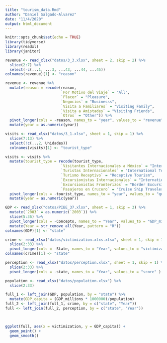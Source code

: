```yaml
---
title: "tourism_data.Rmd"
author: "Daniel Salgado-Alvarez"
date: "11/4/2020"
output: html_document
---
```


```r
knitr::opts_chunk$set(echo = TRUE)
library(tidyverse) 
library(readxl) 
library(janitor)
```

```r
revenue <- read_xlsx("datos/3_3.xlsx", sheet = 2, skip = 2) %>%
  slice(2:7) %>%
  select(-c(...1, ...3, ...43, ...44, ...45))
colnames(revenue)[1] <- "reason"

revenue <- revenue %>%
  mutate(reason = recode(reason, 
                         `Por Motivo del Viaje` = "All", 
                         `Placer` = "Pleasure", 
                         `Negocios` = "Businesss", 
                         `Visita a Familiares` = "Visiting Family", 
                         `Visita a Amistades` = "Visiting Friends",
                         `Otros` = "Other")) %>%
  pivot_longer(cols = -reason, names_to = "year", values_to = "revenue") %>%
  mutate(year = as.numeric(year))
```

```r
visits <- read_xlsx("datos/3_1.xlsx", sheet = 1, skip = 1) %>%
  slice(7:13) %>%
  select(!c(...2, Unidades)) 
  colnames(visits)[1] <- "tourist_type"

visits <- visits %>%
  mutate(tourist_type = recode(tourist_type, 
                         `Visitantes Internacionales a México` = "International Visitors", 
                         `Turistas Internacionales` = "International Tourists", 
                         `Turismo Receptivo` = "Receptive Tourism", 
                         `Excursionistas Internacionales` = "International Excusions/Day Trips", 
                         `Excursionistas Fronterizos` = "Border Excursions/ Day Trip",
                         `Pasajeros en Crucero` = "Cruise Ship Travelers")) %>%
  pivot_longer(cols = -tourist_type, names_to = "year", values_to = "quantity") %>%
  mutate(year = as.numeric(year))
```

```r
GDP <- read_xlsx("datos/PIBE_37.xlsx", sheet = 1, skip = 3) %>%
  mutate(`2003` = as.numeric(`2003`)) %>%
  slice(5:36) %>%
  pivot_longer(cols = -Concepto, names_to = "Year", values_to = "GDP_millions" ) %>%
  mutate(Year = str_remove_all(Year, pattern = "R"))
colnames(GDP)[1] <- "state"
```

```r
crime <- read_xlsx("datos/victimization.xlxs.xlsx", sheet = 1, skip = 1) %>%
  slice(2:33) %>%
  pivot_longer(cols = -State, names_to = "Year", values_to = "victimization" )
colnames(crime)[1] <- "state"

perception <- read_xlsx("datos/perception.xlsx", sheet = 1, skip = 1) %>%
  slice(2:33) %>%
  pivot_longer(cols = -state, names_to = "Year", values_to = "score" )

population <- read_xlsx("datos/population.xlsx") %>%
  slice(2:33) 

```

```r
full_1 <- left_join(GDP, population, by = "state") %>%
  mutate(GDP_capita = (GDP_millions * 1000000)/population)
full_2 <- left_join(full_1, crime, by = c("state", "Year"))
full <- left_join(full_2, perception, by = c("state", "Year"))
  


ggplot(full, aes(x = victimization, y = GDP_capita)) +
  geom_point() +
  geom_smooth()
```

